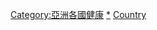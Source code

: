 {{containercat}}
{{Categories by country|nocat}}

[[Category:亞洲各國健康|Category:亞洲各國健康]]
[[Category:各國死亡|*]]
[[Category:亞洲死亡|Country]]